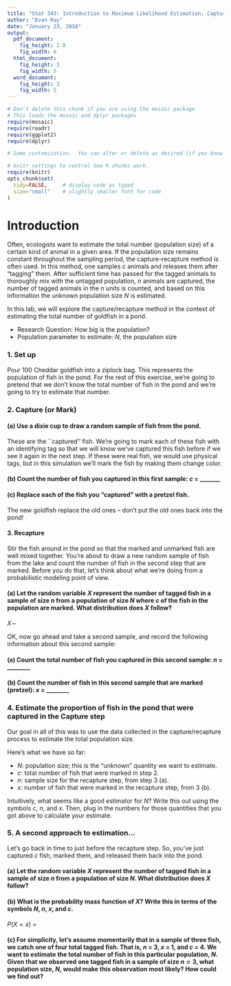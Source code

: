 ```yaml
---
title: "Stat 343: Introduction to Maximum Likelihood Estimation; Capture/Recapture"
author: "Evan Ray"
date: "January 23, 2018"
output:
  pdf_document:
    fig_height: 2.8
    fig_width: 6
  html_document:
    fig_height: 3
    fig_width: 5
  word_document:
    fig_height: 3
    fig_width: 5
---
```



```r
# Don't delete this chunk if you are using the mosaic package
# This loads the mosaic and dplyr packages
require(mosaic)
require(readr)
require(ggplot2)
require(dplyr)
```

```r
# Some customization.  You can alter or delete as desired (if you know what you are doing).

# knitr settings to control how R chunks work.
require(knitr)
opts_chunk$set(
  tidy=FALSE,     # display code as typed
  size="small"    # slightly smaller font for code
)
```

# Introduction

Often, ecologists want to estimate the total number (population size) of a certain kind of animal in a given area. If the population size remains constant throughout the sampling period, the capture-recapture method is often used. In this method, one samples $c$ animals and releases them after “tagging” them.  After sufficient time has passed for the tagged animals to thoroughly mix with the untagged population, $n$ animals are captured, the number of tagged animals in the $n$ units is counted, and based on this information the
unknown population size $N$ is estimated.

In this lab, we will explore the capture/recapture method in the context of estimating the total number of goldfish in a pond.

* Research Question: How big is the population?
* Population parameter to estimate: $N$, the population size

### 1. Set up

Pour 100 Cheddar goldfish into a ziplock bag.  This represents the population of fish in the pond.  For the rest of this exercise, we're going to pretend that we don't know the total number of fish in the pond and we're going to try to estimate that number.

### 2. Capture (or Mark)

#### (a) Use a dixie cup to draw a random sample of fish from the pond.
These are the ``captured'' fish.  We're going to mark each of these fish with an identifying tag so that we will know we've captured this fish before if we see it again in the next step.  If these were real fish, we would use physical tags, but in this simulation we'll mark the fish by making them change color.

#### (b) Count the number of fish you captured in this first sample: $c$ = _______

#### (c) Replace each of the fish you "captured" with a pretzel fish.
The new goldfish replace the old ones -- don't put the old ones back into the pond!

#### 3. Recapture

Stir the fish around in the pond so that the marked and unmarked fish are well mixed together.  You're about to draw a new random sample of fish from the lake and count the number of fish in the second step that are marked.  Before you do that, let's think about what we're doing from a probabilistic modeling point of view.

#### (a) Let the random variable $X$ represent the number of tagged fish in a sample of size $n$ from a population of size $N$ where $c$ of the fish in the population are marked.  What distribution does $X$ follow?

\vspace{0.5cm}

$X \sim$

\vspace{2cm}

OK, now go ahead and take a second sample, and record the following information about this second sample:

#### (a) Count the total number of fish you captured in this second sample: $n$ = ________

#### (b) Count the number of fish in this second sample that are marked (pretzel): $x$ = ________

### 4. Estimate the proportion of fish in the pond that were captured in the Capture step

Our goal in all of this was to use the data collected in the capture/recapture process to estimate the total population size.

Here's what we have so far:

* $N$: population size; this is the "unknown" quantity we want to estimate.
* $c$: total number of fish that were marked in step 2.
* $n$: sample size for the recapture step, from step 3 (a).
* $x$: number of fish that were marked in the recapture step, from 3 (b).

Intuitively, what seems like a good estimator for $N$?  Write this out using the symbols $c$, $n$, and $x$.  Then, plug in the numbers for those quantities that you got above to calculate your estimate.

\newpage

### 5. A second approach to estimation...

Let's go back in time to just before the recapture step.  So, you've just captured $c$ fish, marked them, and released them back into the pond.

#### (a) Let the random variable $X$ represent the number of tagged fish in a sample of size $n$ from a population of size $N$.  What distribution does $X$ follow?

\vspace{2cm}

#### (b) What is the probability mass function of $X$?  Write this in terms of the symbols $N$, $n$, $x$, and $c$.

\vspace{0.5cm}

$P(X = x)$ =

\vspace{0.5cm}

#### (c) For simplicity, let’s assume momentarily that in a sample of three fish, we catch one of four total tagged fish. That is, $n$ = 3, $x$ = 1, and $c$ = 4.  We want to estimate the total number of fish in this particular population, $N$. Given that we observed one tagged fish in a sample of size $n = 3$, what population size, $N$, would make this observation most likely? How could we find out?

